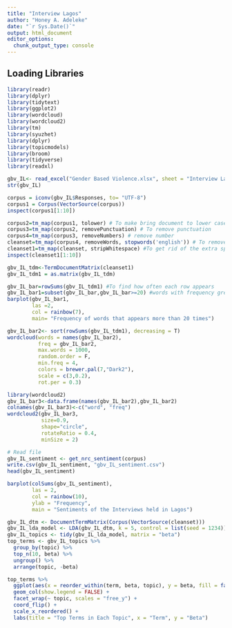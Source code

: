 ```yaml
---
title: "Interview Lagos"
author: "Honey A. Adeleke"
date: "`r Sys.Date()`"
output: html_document
editor_options: 
  chunk_output_type: console
---
```



## Loading Libraries

```r
library(readr)
library(dplyr)
library(tidytext)
library(ggplot2)
library(wordcloud)
library(wordcloud2)
library(tm)
library(syuzhet)
library(dplyr)
library(topicmodels)
library(broom)
library(tidyverse)
library(readxl)
```

```r
gbv_IL<- read_excel("Gender Based Violence.xlsx", sheet = "Interview Lagos")
str(gbv_IL)
```

```r
corpus = iconv(gbv_IL$Responses, to= "UTF-8")
corpus1 = Corpus(VectorSource(corpus))
inspect(corpus1[1:10])
```


```r
corpus2=tm_map(corpus1, tolower) # To make bring document to lower case
corpus3=tm_map(corpus2, removePunctuation) # To remove punctuation
corpus4=tm_map(corpus3, removeNumbers) # remove number
cleanset=tm_map(corpus4, removeWords, stopwords('english')) # To remove English words that are common and will not add much values
cleanset1=tm_map(cleanset, stripWhitespace) #To get rid of the extra spaces
inspect(cleanset1[1:10])
```


```r
gbv_IL_tdm<-TermDocumentMatrix(cleanset1)
gbv_IL_tdm1 = as.matrix(gbv_IL_tdm)
```


```r
gbv_IL_bar=rowSums(gbv_IL_tdm1) #To find how often each row appears
gbv_IL_bar1=subset(gbv_IL_bar,gbv_IL_bar>=20) #words with frequency greater than or equal to 5 will appear
barplot(gbv_IL_bar1,
        las =2,
        col = rainbow(7),
        main= "Frequency of words that appears more than 20 times")
```

```r
gbv_IL_bar2<- sort(rowSums(gbv_IL_tdm1), decreasing = T)
wordcloud(words = names(gbv_IL_bar2),
          freq = gbv_IL_bar2,
          max.words = 1000,
          random.order = F,
          min.freq = 4,
          colors = brewer.pal(7,"Dark2"),
          scale = c(3,0.2),
          rot.per = 0.3)
```

```r
library(wordcloud2)
gbv_IL_bar3<-data.frame(names(gbv_IL_bar2),gbv_IL_bar2)
colnames(gbv_IL_bar3)<-c("word", "freq")
wordcloud2(gbv_IL_bar3,
           size=0.9,
           shape="circle",
           rotateRatio = 0.4,
           minSize = 2)
```

```r
# Read file
gbv_IL_sentiment <- get_nrc_sentiment(corpus)
write.csv(gbv_IL_sentiment, "gbv_IL_sentiment.csv")
head(gbv_IL_sentiment)
```

```r
barplot(colSums(gbv_IL_sentiment),
        las = 2,
        col = rainbow(10),
        ylab = "Frequency",
        main = "Sentiments of the Interviews held in Lagos")
```


```r
gbv_IL_dtm <- DocumentTermMatrix(Corpus(VectorSource(cleanset)))
gbv_IL_lda_model <- LDA(gbv_IL_dtm, k = 5, control = list(seed = 1234))
gbv_IL_topics <- tidy(gbv_IL_lda_model, matrix = "beta")
top_terms <- gbv_IL_topics %>%
  group_by(topic) %>%
  top_n(10, beta) %>%
  ungroup() %>%
  arrange(topic, -beta)

top_terms %>%
  ggplot(aes(x = reorder_within(term, beta, topic), y = beta, fill = factor(topic))) +
  geom_col(show.legend = FALSE) +
  facet_wrap(~ topic, scales = "free_y") +
  coord_flip() +
  scale_x_reordered() +
  labs(title = "Top Terms in Each Topic", x = "Term", y = "Beta")
```